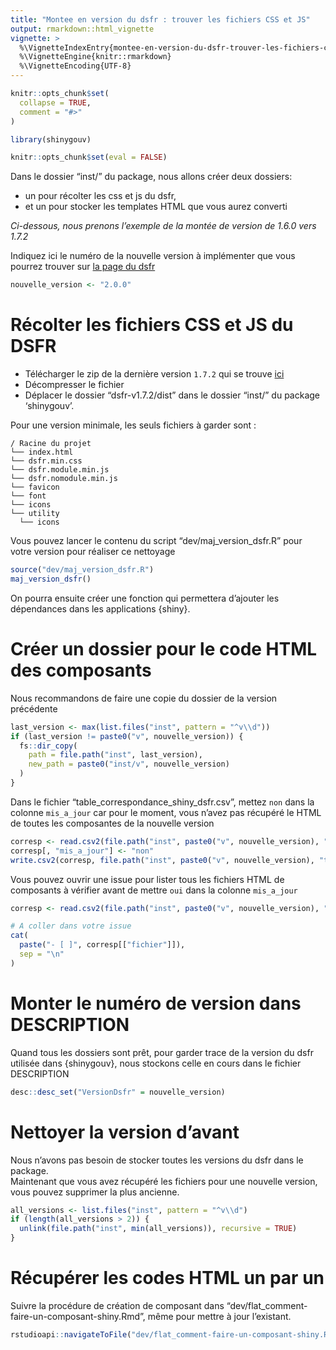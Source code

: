 ```yaml
---
title: "Montee en version du dsfr : trouver les fichiers CSS et JS"
output: rmarkdown::html_vignette
vignette: >
  %\VignetteIndexEntry{montee-en-version-du-dsfr-trouver-les-fichiers-css-et-js}
  %\VignetteEngine{knitr::rmarkdown}
  %\VignetteEncoding{UTF-8}
---
```


```r
knitr::opts_chunk$set(
  collapse = TRUE,
  comment = "#>"
)
```

```r
library(shinygouv)
```

<!-- WARNING - This vignette is generated by {fusen} from /dev/flat_montee_version_dsfr.Rmd: do not edit by hand -->

```r
knitr::opts_chunk$set(eval = FALSE)
```

Dans le dossier "inst/" du package, nous allons créer deux dossiers:

- un pour récolter les css et js du dsfr, 
- et un pour stocker les templates HTML que vous aurez converti

_Ci-dessous, nous prenons l'exemple de la montée de version de 1.6.0 vers 1.7.2_

Indiquez ici le numéro de la nouvelle version à implémenter que vous pourrez trouver sur [la page du dsfr](https://gouvfr.atlassian.net/wiki/spaces/DB/pages/223019574/D+veloppeurs)


```r
nouvelle_version <- "2.0.0"
```

# Récolter les fichiers CSS et JS du DSFR

- Télécharger le zip de la dernière version `1.7.2` qui se trouve [ici](https://gouvfr.atlassian.net/wiki/spaces/DB/pages/223019574/D+veloppeurs)
- Décompresser le fichier
- Déplacer le dossier "dsfr-v1.7.2/dist" dans le dossier "inst/" du package 'shinygouv'.

Pour une version minimale, les seuls fichiers à garder sont :

```
/ Racine du projet
└── index.html
└── dsfr.min.css
└── dsfr.module.min.js
└── dsfr.nomodule.min.js
└── favicon
└── font
└── icons
└── utility
  └── icons
```

Vous pouvez lancer le contenu du script "dev/maj_version_dsfr.R" pour votre version pour réaliser ce nettoyage


```r
source("dev/maj_version_dsfr.R")
maj_version_dsfr()
```

On pourra ensuite créer une fonction qui permettera d'ajouter les dépendances dans les applications {shiny}.


# Créer un dossier pour le code HTML des composants

Nous recommandons de faire une copie du dossier de la version précédente


```r
last_version <- max(list.files("inst", pattern = "^v\\d"))
if (last_version != paste0("v", nouvelle_version)) {
  fs::dir_copy(
    path = file.path("inst", last_version),
    new_path = paste0("inst/v", nouvelle_version)
  )
}
```

Dans le fichier "table_correspondance_shiny_dsfr.csv", mettez `non` dans la colonne `mis_a_jour` car pour le moment, vous n'avez pas récupéré le HTML de toutes les composantes de la nouvelle version


```r
corresp <- read.csv2(file.path("inst", paste0("v", nouvelle_version), "table_correspondance_shiny_dsfr.csv"))
corresp[, "mis_a_jour"] <- "non"
write.csv2(corresp, file.path("inst", paste0("v", nouvelle_version), "table_correspondance_shiny_dsfr.csv"))
```

Vous pouvez ouvrir une issue pour lister tous les fichiers HTML de composants à vérifier avant de mettre `oui` dans la colonne `mis_a_jour`


```r
corresp <- read.csv2(file.path("inst", paste0("v", nouvelle_version), "table_correspondance_shiny_dsfr.csv"))

# A coller dans votre issue
cat(
  paste("- [ ]", corresp[["fichier"]]),
  sep = "\n"
)
```

# Monter le numéro de version dans DESCRIPTION

Quand tous les dossiers sont prêt, pour garder trace de la version du dsfr utilisée dans {shinygouv}, nous stockons celle en cours dans le fichier DESCRIPTION


```r
desc::desc_set("VersionDsfr" = nouvelle_version)
```

# Nettoyer la version d'avant

Nous n'avons pas besoin de stocker toutes les versions du dsfr dans le package.  
Maintenant que vous avez récupéré les fichiers pour une nouvelle version, vous pouvez supprimer la plus ancienne.  


```r
all_versions <- list.files("inst", pattern = "^v\\d")
if (length(all_versions > 2)) {
  unlink(file.path("inst", min(all_versions)), recursive = TRUE)
}
```

# Récupérer les codes HTML un par un

Suivre la procédure de création de composant dans "dev/flat_comment-faire-un-composant-shiny.Rmd", même pour mettre à jour l'existant.


```r
rstudioapi::navigateToFile("dev/flat_comment-faire-un-composant-shiny.Rmd")
```

